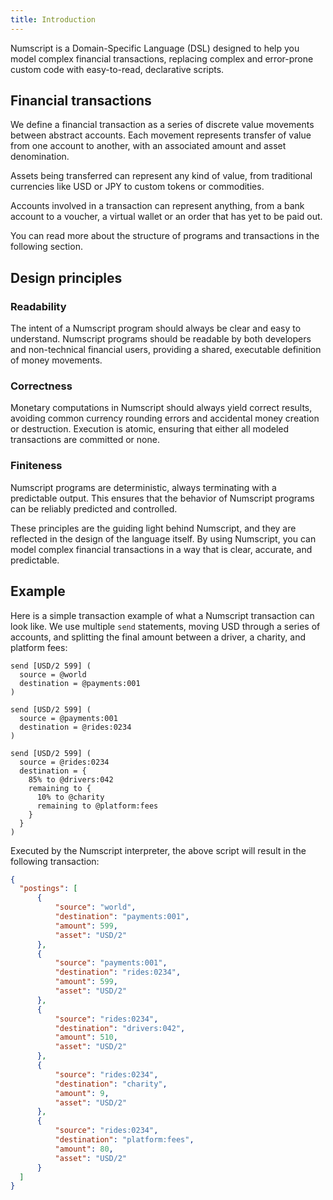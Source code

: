 ```yaml
---
title: Introduction
---
```


Numscript is a Domain-Specific Language (DSL) designed to help you model complex financial transactions, replacing complex and error-prone custom code with easy-to-read, declarative scripts.

## Financial transactions

We define a financial transaction as a series of discrete value movements between abstract accounts. Each movement represents transfer of value from one account to another, with an associated amount and asset denomination.

Assets being transferred can represent any kind of value, from traditional currencies like USD or JPY to custom tokens or commodities.

Accounts involved in a transaction can represent anything, from a bank account to a voucher, a virtual wallet or an order that has yet to be paid out.

You can read more about the structure of programs and transactions in the following section.

## Design principles

### Readability

The intent of a Numscript program should always be clear and easy to understand. Numscript programs should be readable by both developers and non-technical financial users, providing a shared, executable definition of money movements.


### Correctness

Monetary computations in Numscript should always yield correct results, avoiding common currency rounding errors and accidental money creation or destruction. Execution is atomic, ensuring that either all modeled transactions are committed or none.

### Finiteness

Numscript programs are deterministic, always terminating with a predictable output. This ensures that the behavior of Numscript programs can be reliably predicted and controlled.

These principles are the guiding light behind Numscript, and they are reflected in the design of the language itself. By using Numscript, you can model complex financial transactions in a way that is clear, accurate, and predictable.

## Example

Here is a simple transaction example of what a Numscript transaction can look like. We use multiple `send` statements, moving USD through a series of accounts, and splitting the final amount between a driver, a charity, and platform fees:

```numscript
send [USD/2 599] (
  source = @world
  destination = @payments:001
)

send [USD/2 599] (
  source = @payments:001
  destination = @rides:0234
)

send [USD/2 599] (
  source = @rides:0234
  destination = {
    85% to @drivers:042
    remaining to {
      10% to @charity
      remaining to @platform:fees
    }
  }
)
```

Executed by the Numscript interpreter, the above script will result in the following transaction:

```json
{
  "postings": [
      {
          "source": "world",
          "destination": "payments:001",
          "amount": 599,
          "asset": "USD/2"
      },
      {
          "source": "payments:001",
          "destination": "rides:0234",
          "amount": 599,
          "asset": "USD/2"
      },
      {
          "source": "rides:0234",
          "destination": "drivers:042",
          "amount": 510,
          "asset": "USD/2"
      },
      {
          "source": "rides:0234",
          "destination": "charity",
          "amount": 9,
          "asset": "USD/2"
      },
      {
          "source": "rides:0234",
          "destination": "platform:fees",
          "amount": 80,
          "asset": "USD/2"
      }
  ]
}
```